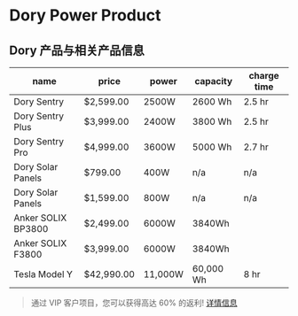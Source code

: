 # Dory Power Product

## Dory 产品与相关产品信息

| name               | price      | power   | capacity  | charge time |
| ------------------ | ---------- | ------- | --------- | ----------- |
| Dory Sentry        | $2,599.00  | 2500W   | 2600 Wh   | 2.5 hr      |
| Dory Sentry Plus   | $3,999.00  | 2400W   | 3800 Wh   | 2.5 hr      |
| Dory Sentry Pro    | $4,999.00  | 3600W   | 5000 Wh   | 2.7 hr      |
| Dory Solar Panels  | $799.00    | 400W    | n/a       | n/a         |
| Dory Solar Panels  | $1,599.00  | 800W    | n/a       | n/a         |
| Anker SOLIX BP3800 | $2,499.00  | 6000W   | 3840Wh    |             |
| Anker SOLIX F3800  | $3,999.00  | 6000W   | 3840Wh    |             |
| Tesla Model Y      | $42,990.00 | 11,000W | 60,000 Wh | 8 hr        |

> 通过 VIP 客户项目，您可以获得高达 60% 的返利! [详情信息](https://kdhciddmbip.typeform.com/to/xuOBknLI)
